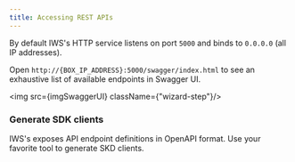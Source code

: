 ```yaml
---
title: Accessing REST APIs
---
```


By default IWS's HTTP service listens on port `5000` and binds to `0.0.0.0` (all IP addresses).

Open `http://{BOX_IP_ADDRESS}:5000/swagger/index.html` to see an exhaustive list of available endpoints in Swagger UI.


<img src={imgSwaggerUI} className={"wizard-step"}/>

### Generate SDK clients

IWS's exposes API endpoint definitions in OpenAPI format. Use your favorite tool to generate SKD clients.



